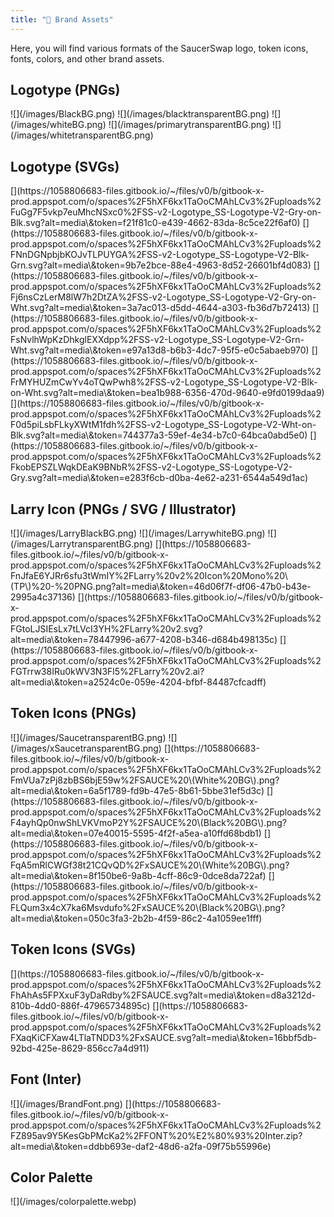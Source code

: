 ```yaml
---
title: "🎨 Brand Assets"
---
```


Here, you will find various formats of the SaucerSwap logo, token icons, fonts, colors, and other brand assets.

## Logotype (PNGs)

<Frame caption="SaucerSwap Logo Primary (Black BG) - PNG">
  ![](/images/BlackBG.png)
</Frame>

<Frame caption="SaucerSwap Logo Black (Transparent BG) - PNG">
  ![](/images/blacktransparentBG.png)
</Frame>

<Frame caption="SaucerSwap Logo Inverse (White BG) - PNG">
  ![](/images/whiteBG.png)
</Frame>

<Frame caption="SaucerSwap Logo Primary (Transparent BG) - PNG">
  ![](/images/primarytransparentBG.png)
</Frame>

<Frame caption="SaucerSwap Logo White (Transparent BG) - PNG">
  ![](/images/whitetransparentBG.png)
</Frame>

## Logotype (SVGs)

<Frame caption="7KBSS-v2-Logotype_SS-Logotype-V2-Gry-on-Blk.svgimageSaucerSwap Logo Gray Monochromatic (Black BG) - SVG">
  [](https://1058806683-files.gitbook.io/~/files/v0/b/gitbook-x-prod.appspot.com/o/spaces%2F5hXF6kx1TaOoCMAhLCv3%2Fuploads%2FuGg7F5vkp7euMhcNSxc0%2FSS-v2-Logotype_SS-Logotype-V2-Gry-on-Blk.svg?alt=media\&token=f21f81c0-e439-4662-83da-8c5ce22f6af0)
</Frame>

<Frame caption="7KBSS-v2-Logotype_SS-Logotype-V2-Blk-Grn.svgimageSaucerSwap Logo Inverse (Transparent BG) - SVG">
  [](https://1058806683-files.gitbook.io/~/files/v0/b/gitbook-x-prod.appspot.com/o/spaces%2F5hXF6kx1TaOoCMAhLCv3%2Fuploads%2FNnDGNpbjbKOJvTLPUYGA%2FSS-v2-Logotype_SS-Logotype-V2-Blk-Grn.svg?alt=media\&token=9b7e2bce-88e4-4963-8d52-26601bf4d083)
</Frame>

<Frame caption="7KBSS-v2-Logotype_SS-Logotype-V2-Gry-on-Wht.svgimageSaucerSwap Logo Gray Monochromatic (White BG) - SVG">
  [](https://1058806683-files.gitbook.io/~/files/v0/b/gitbook-x-prod.appspot.com/o/spaces%2F5hXF6kx1TaOoCMAhLCv3%2Fuploads%2Fj6nsCzLerM8lW7h2DtZA%2FSS-v2-Logotype_SS-Logotype-V2-Gry-on-Wht.svg?alt=media\&token=3a7ac013-d5dd-4644-a303-fb36d7b72413)
</Frame>

<Frame caption="7KBSS-v2-Logotype_SS-Logotype-V2-Grn-Wht.svgimageSaucerSwap Logo Primary (Transparent BG) - SVG">
  [](https://1058806683-files.gitbook.io/~/files/v0/b/gitbook-x-prod.appspot.com/o/spaces%2F5hXF6kx1TaOoCMAhLCv3%2Fuploads%2FsNvlhWpKzDhkglEXXdpp%2FSS-v2-Logotype_SS-Logotype-V2-Grn-Wht.svg?alt=media\&token=e97a13d8-b6b3-4dc7-95f5-e0c5abaeb970)
</Frame>

<Frame caption="7KBSS-v2-Logotype_SS-Logotype-V2-Blk-on-Wht.svgimageSaucerSwap Logo Inverse (White BG) - SVG">
  [](https://1058806683-files.gitbook.io/~/files/v0/b/gitbook-x-prod.appspot.com/o/spaces%2F5hXF6kx1TaOoCMAhLCv3%2Fuploads%2FrMYHUZmCwYv4oTQwPwh8%2FSS-v2-Logotype_SS-Logotype-V2-Blk-on-Wht.svg?alt=media\&token=bea1b988-6356-470d-9640-e9fd0199daa9)
</Frame>

<Frame caption="7KBSS-v2-Logotype_SS-Logotype-V2-Wht-on-Blk.svgimageSaucerSwap Logo Primary (Black BG) - SVG">
  [](https://1058806683-files.gitbook.io/~/files/v0/b/gitbook-x-prod.appspot.com/o/spaces%2F5hXF6kx1TaOoCMAhLCv3%2Fuploads%2F0d5piLsbFLkyXWtM1fdh%2FSS-v2-Logotype_SS-Logotype-V2-Wht-on-Blk.svg?alt=media\&token=744377a3-59ef-4e34-b7c0-64bca0abd5e0)
</Frame>

<Frame caption="7KBSS-v2-Logotype_SS-Logotype-V2-Gry.svgimageSaucerSwap Logo Gray Monochromatic (Transparent BG) - SVG">
  [](https://1058806683-files.gitbook.io/~/files/v0/b/gitbook-x-prod.appspot.com/o/spaces%2F5hXF6kx1TaOoCMAhLCv3%2Fuploads%2FkobEPSZLWqkDEaK9BNbR%2FSS-v2-Logotype_SS-Logotype-V2-Gry.svg?alt=media\&token=e283f6cb-d0ba-4e62-a231-6544a549d1ac)
</Frame>

## Larry Icon (PNGs / SVG / Illustrator)

<Frame caption="SaucerSwap Larry Icon (Black BG) - PNG">
  ![](/images/LarryBlackBG.png)
</Frame>

<Frame caption="SaucerSwap Larry Icon (White BG) - PNG">
  ![](/images/LarrywhiteBG.png)
</Frame>

<Frame caption="SaucerSwap Larry Icon (Transparent BG) - PNG">
  ![](/images/LarrytransparentBG.png)
</Frame>

<Frame caption="78KBLarry v2 Icon Mono (TP) - PNG.pngimageSaucerSwap Larry Icon - Monochromatic (Black BG) - PNG">
  [](https://1058806683-files.gitbook.io/~/files/v0/b/gitbook-x-prod.appspot.com/o/spaces%2F5hXF6kx1TaOoCMAhLCv3%2Fuploads%2FnJfaE6YJRr6sfu3tWmIY%2FLarry%20v2%20Icon%20Mono%20\(TP\)%20-%20PNG.png?alt=media\&token=46d06f7f-df06-47b0-b43e-2995a4c37136)
</Frame>

<Frame caption="22KBLarry v2.svgimageSaucerSwap Larry Icon - Primary (Transparent BG) - SVG">
  [](https://1058806683-files.gitbook.io/~/files/v0/b/gitbook-x-prod.appspot.com/o/spaces%2F5hXF6kx1TaOoCMAhLCv3%2Fuploads%2FGtoLJSIEsLx7tLVcI3YH%2FLarry%20v2.svg?alt=media\&token=78447996-a677-4208-b346-d684b498135c)
</Frame>

<Frame caption="375KBLarry v2.aiSaucerSwap Larry Icon - Primary (Transparent BG) - Adobe Illustrator">
  [](https://1058806683-files.gitbook.io/~/files/v0/b/gitbook-x-prod.appspot.com/o/spaces%2F5hXF6kx1TaOoCMAhLCv3%2Fuploads%2FGTrrw38IRu0kWV3N3Fl5%2FLarry%20v2.ai?alt=media\&token=a2524c0e-059e-4204-bfbf-84487cfcadff)
</Frame>

## Token Icons (PNGs)

<Frame caption="SAUCE Token Icon (Transparent BG) - PNG">
  ![](/images/SaucetransparentBG.png)
</Frame>

<Frame caption="XSAUCE Token Icon (Transparent BG) - PNG">
  ![](/images/xSaucetransparentBG.png)
</Frame>

<Frame caption="75KBSAUCE (White BG).pngimageSAUCE Token Icon (White BG) - PNG">
  [](https://1058806683-files.gitbook.io/~/files/v0/b/gitbook-x-prod.appspot.com/o/spaces%2F5hXF6kx1TaOoCMAhLCv3%2Fuploads%2FmVUa7zPj8zbBS6bjE59w%2FSAUCE%20\(White%20BG\).png?alt=media\&token=6a5f1789-fd9b-47e5-8b61-5bbe31ef5d3c)
</Frame>

<Frame caption="76KBSAUCE (Black BG).pngimageSAUCE Token Icon (Black BG) - PNG">
  [](https://1058806683-files.gitbook.io/~/files/v0/b/gitbook-x-prod.appspot.com/o/spaces%2F5hXF6kx1TaOoCMAhLCv3%2Fuploads%2F4ayhQp0nwShLVKVmoP2Y%2FSAUCE%20\(Black%20BG\).png?alt=media\&token=07e40015-5595-4f2f-a5ea-a10ffd68bdb1)
</Frame>

<Frame caption="166KBxSAUCE (White BG).pngimageXSAUCE Token Icon (White BG) - PNG">
  [](https://1058806683-files.gitbook.io/~/files/v0/b/gitbook-x-prod.appspot.com/o/spaces%2F5hXF6kx1TaOoCMAhLCv3%2Fuploads%2FqA5mRlCWGf38t21CQvQD%2FxSAUCE%20\(White%20BG\).png?alt=media\&token=8f150be6-9a8b-4cff-86c9-0dce8da722af)
</Frame>

<Frame caption="169KBxSAUCE (Black BG).pngimageXSAUCE Token Icon (Black BG) - PNG">
  [](https://1058806683-files.gitbook.io/~/files/v0/b/gitbook-x-prod.appspot.com/o/spaces%2F5hXF6kx1TaOoCMAhLCv3%2Fuploads%2FLQum3x4cX7ka6Msvdufo%2FxSAUCE%20\(Black%20BG\).png?alt=media\&token=050c3fa3-2b2b-4f59-86c2-4a1059ee1fff)
</Frame>

## Token Icons (SVGs)

<Frame caption="8KBSAUCE.svgimageSAUCE Token Icon (Transparent BG) - SVG">
  [](https://1058806683-files.gitbook.io/~/files/v0/b/gitbook-x-prod.appspot.com/o/spaces%2F5hXF6kx1TaOoCMAhLCv3%2Fuploads%2FhAhAs5FPXxuF3yDaRdby%2FSAUCE.svg?alt=media\&token=d8a3212d-810b-4dd0-886f-47965734895c)
</Frame>

<Frame caption="3KBxSAUCE.svgimageXSAUCE Token Icon (Transparent BG) - SVG">
  [](https://1058806683-files.gitbook.io/~/files/v0/b/gitbook-x-prod.appspot.com/o/spaces%2F5hXF6kx1TaOoCMAhLCv3%2Fuploads%2FXaqKiCFXaw4LTlaTNDD3%2FxSAUCE.svg?alt=media\&token=16bbf5db-92bd-425e-8629-856cc7a4d911)
</Frame>

## Font (Inter)

<Frame caption="SaucerSwap Brand Font Ex.">
  ![](/images/BrandFont.png)
</Frame>

<Frame caption="10MBFONT – Inter.ziparchiveSaucerSwap Brand Font (Inter)">
  [](https://1058806683-files.gitbook.io/~/files/v0/b/gitbook-x-prod.appspot.com/o/spaces%2F5hXF6kx1TaOoCMAhLCv3%2Fuploads%2FZ895av9Y5KesGbPMcKa2%2FFONT%20%E2%80%93%20Inter.zip?alt=media\&token=ddbb693e-daf2-48d6-a2fa-09f75b55996e)
</Frame>

## Color Palette

<Frame caption="SaucerSwap Primary and Secondary Color Palette">
  ![](/images/colorpalette.webp)
</Frame>
